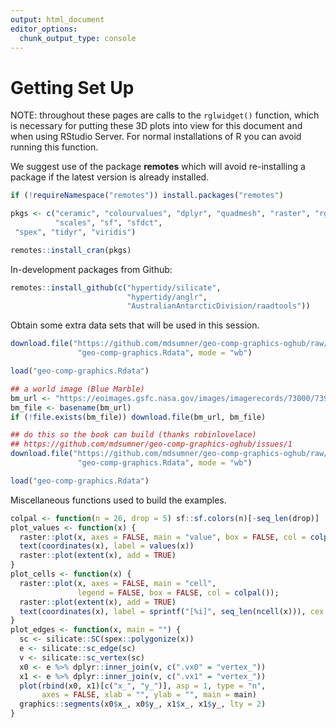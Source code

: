 ```yaml
---
output: html_document
editor_options: 
  chunk_output_type: console
---
```



# Getting Set Up

NOTE: throughout these pages are calls to the `rglwidget()` function, which is necessary for putting these 3D plots into view for this document and when using RStudio Server. For normal installations of R you can avoid running this function. 

We suggest use of the package **remotes** which will avoid re-installing a package if the latest version is already installed. 

```r
if (!requireNamespace("remotes")) install.packages("remotes")

pkgs <- c("ceramic", "colourvalues", "dplyr", "quadmesh", "raster", "rgl", "rgdal",
          "scales", "sf", "sfdct", 
 "spex", "tidyr", "viridis")

remotes::install_cran(pkgs)
```

In-development packages from Github: 

```r
remotes::install_github(c("hypertidy/silicate", 
                          "hypertidy/anglr",
                          "AustralianAntarcticDivision/raadtools"))
```


Obtain some extra data sets that will be used in this session.

```r
download.file("https://github.com/mdsumner/geo-comp-graphics-oghub/raw/master/data-raw/geo-comp-graphics.Rdata", 
               "geo-comp-graphics.Rdata", mode = "wb")

load("geo-comp-graphics.Rdata")

## a world image (Blue Marble)
bm_url <- "https://eoimages.gsfc.nasa.gov/images/imagerecords/73000/73909/world.topo.bathy.200412.3x5400x2700.jpg"
bm_file <- basename(bm_url)
if (!file.exists(bm_file)) download.file(bm_url, bm_file)

```

```r
## do this so the book can build (thanks robinlovelace)
## https://github.com/mdsumner/geo-comp-graphics-oghub/issues/1
download.file("https://github.com/mdsumner/geo-comp-graphics-oghub/raw/master/data-raw/geo-comp-graphics.Rdata", 
               "geo-comp-graphics.Rdata", mode = "wb")

load("geo-comp-graphics.Rdata")

```

Miscellaneous functions used to build the examples. 


```r
colpal <- function(n = 26, drop = 5) sf::sf.colors(n)[-seq_len(drop)]
plot_values <- function(x) {
  raster::plot(x, axes = FALSE, main = "value", box = FALSE, col = colpal()); 
  text(coordinates(x), label = values(x))
  raster::plot(extent(x), add = TRUE)
}
plot_cells <- function(x) {
  raster::plot(x, axes = FALSE, main = "cell",
               legend = FALSE, box = FALSE, col = colpal()); 
  raster::plot(extent(x), add = TRUE)
  text(coordinates(x), label = sprintf("[%i]", seq_len(ncell(x))), cex = 0.8)
}
plot_edges <- function(x, main = "") {
  sc <- silicate::SC(spex::polygonize(x))
  e <- silicate::sc_edge(sc)
  v <- silicate::sc_vertex(sc)
  x0 <- e %>% dplyr::inner_join(v, c(".vx0" = "vertex_"))
  x1 <- e %>% dplyr::inner_join(v, c(".vx1" = "vertex_"))
  plot(rbind(x0, x1)[c("x_", "y_")], asp = 1, type = "n", 
       axes = FALSE, xlab = "", ylab = "", main = main)
  graphics::segments(x0$x_, x0$y_, x1$x_, x1$y_, lty = 2)
}
```



